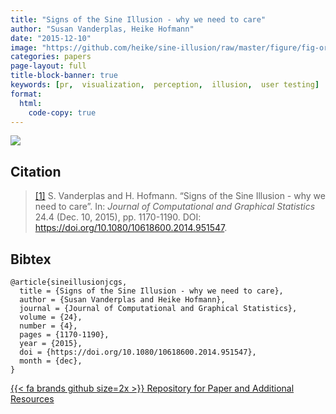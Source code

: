 ```yaml
---
title: "Signs of the Sine Illusion - why we need to care"
author: "Susan Vanderplas, Heike Hofmann"
date: "2015-12-10"
image: "https://github.com/heike/sine-illusion/raw/master/figure/fig-origillusion.png"
categories: papers
page-layout: full
title-block-banner: true
keywords: [pr,  visualization,  perception,  illusion,  user testing]
format:
  html:
    code-copy: true
---
```

 
![](https://github.com/heike/sine-illusion/raw/master/figure/fig-origillusion.png){.preview-image}
 
## Citation
> <a name=bib-sineillusionjcgs></a>[[1]](#cite-sineillusionjcgs) S. Vanderplas and H. Hofmann. “Signs of the Sine Illusion - why we need to care”. In: _Journal of Computational and Graphical Statistics_ 24.4 (Dec. 10, 2015), pp. 1170-1190. DOI: [https://doi.org/10.1080/10618600.2014.951547](https://doi.org/https%3A%2F%2Fdoi.org%2F10.1080%2F10618600.2014.951547).

::: {.callout-note collapse='true'}
## Bibtex
```
@article{sineillusionjcgs,
  title = {Signs of the Sine Illusion - why we need to care},
  author = {Susan Vanderplas and Heike Hofmann},
  journal = {Journal of Computational and Graphical Statistics},
  volume = {24},
  number = {4},
  pages = {1170-1190},
  year = {2015},
  doi = {https://doi.org/10.1080/10618600.2014.951547},
  month = {dec},
}
```
:::




[{{< fa brands github size=2x >}} Repository for Paper and Additional Resources](https://github.com/heike/sine-illusion){.btn .btn-tip role="button"}

